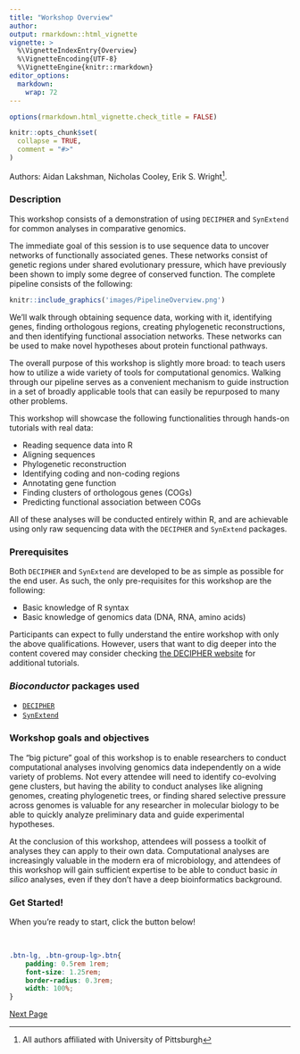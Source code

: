 ```yaml
---
title: "Workshop Overview"
author:
output: rmarkdown::html_vignette
vignette: >
  %\VignetteIndexEntry{Overview}
  %\VignetteEncoding{UTF-8}
  %\VignetteEngine{knitr::rmarkdown}
editor_options: 
  markdown: 
    wrap: 72
---
```

```r
options(rmarkdown.html_vignette.check_title = FALSE)
```

```r
knitr::opts_chunk$set(
  collapse = TRUE,
  comment = "#>"
)
```
Authors: Aidan Lakshman, Nicholas Cooley, Erik S. Wright[^1].

[^1]: All authors affiliated with University of Pittsburgh

### Description

This workshop consists of a demonstration of using `DECIPHER` and `SynExtend` for
common analyses in comparative genomics. 

The immediate goal of this session is to use sequence data to uncover networks of 
functionally associated genes. These networks consist of genetic regions under 
shared evolutionary pressure, which have previously been shown to imply some 
degree of conserved function. The complete pipeline consists of the following:

```r
knitr::include_graphics('images/PipelineOverview.png')
```

We'll walk through obtaining sequence data, working with it, identifying genes,
finding orthologous regions, creating phylogenetic reconstructions, and then
identifying functional association networks. These networks can be used to make
novel hypotheses about protein functional pathways.

The overall purpose of this workshop is slightly more broad: to teach 
users how to utilize a wide variety of tools for computational genomics. Walking
through our pipeline serves as a convenient mechanism to guide instruction in a set
of broadly applicable tools that can easily be repurposed to many other problems.

This workshop will showcase the following functionalities through hands-on tutorials
with real data:

- Reading sequence data into R
- Aligning sequences
- Phylogenetic reconstruction
- Identifying coding and non-coding regions
- Annotating gene function
- Finding clusters of orthologous genes (COGs)
- Predicting functional association between COGs

All of these analyses will be conducted entirely within R, and are achievable using
only raw sequencing data with the `DECIPHER` and `SynExtend` packages.

### Prerequisites

Both `DECIPHER` and `SynExtend` are developed to be as simple as possible for the 
end user. As such, the only pre-requisites for this workshop are the following:

-   Basic knowledge of R syntax
-   Basic knowledge of genomics data (DNA, RNA, amino acids)

Participants can expect to fully understand the entire workshop with only the above
qualifications. However, users that want to dig deeper into the content covered
may consider checking [the DECIPHER website](http://www2.decipher.codes/) for
additional tutorials.

### *Bioconductor* packages used

-   [`DECIPHER`](http://bioconductor.org/packages/release/bioc/html/DECIPHER.html)
-   [`SynExtend`](http://bioconductor.org/packages/release/bioc/html/SynExtend.html)

### Workshop goals and objectives

The "big picture" goal of this workshop is to enable researchers to conduct
computational analyses involving genomics data independently on a wide variety
of problems. Not every attendee will need to identify co-evolving gene clusters,
but having the ability to conduct analyses like aligning genomes, creating 
phylogenetic trees, or finding shared selective pressure across genomes is 
valuable for any researcher in molecular biology to be able to quickly analyze
preliminary data and guide experimental hypotheses.

At the conclusion of this workshop, attendees will possess a toolkit of analyses
they can apply to their own data. Computational analyses are increasingly valuable
in the modern era of microbiology, and attendees of this workshop will gain 
sufficient expertise to be able to conduct basic *in silico* analyses, 
even if they don't have a deep bioinformatics background.

### Get Started!

When you're ready to start, click the button below!

&nbsp;

```css
.btn-lg, .btn-group-lg>.btn{
    padding: 0.5rem 1rem;
    font-size: 1.25rem;
    border-radius: 0.3rem;
    width: 100%;
}
```
<div class="d-grid gap-2">
  <a href='https://www.ahl27.com/CompGenomicsBioc2022/articles/Setup.html' class="btn btn-lg btn-primary" type="button">Next Page</a>
</div>
